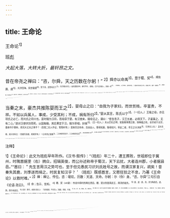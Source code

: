 ```yaml
---
---
---
```

title: 王命论
---



王命论<sup>1】


班彪

*大起大落，大转大折，最轩昂之文。*

昔在帝尧之禅曰：“咨，尔舜，天之历数在尔躬！”
<sup>2】舜亦以命禹<sup>3】。暨于稷、契<sup>4】，咸佐唐、虞<sup>5】，光济四海，奕世载德<sup>6】，至于汤、武而有天下<sup>7】。（先历稽古帝王。）虽其遭遇异时，禅代不同，（顿挫。）至于应天顺人，其揆一焉<sup>8】。（先煞住。上引帝王，皆有天命。）是故刘氏承尧之祚，氏族之世，著于《春秋》<sup>9】。唐据火德，而汉绍之<sup>10】，始起沛泽，则神母夜号，以彰赤帝之符<sup>11】。（随转入汉。）由是言之，帝王之祚，必有明圣显懿之德，丰功厚利积累之业<sup>12】，然后精诚通于神明，流泽加于生民，故能为鬼神所福飨<sup>13】，天下所归往。未见世运无本，功德不纪，而得崛起在此位者也。（总断尧、舜、禹、场、文、武以至汉兴。下即单承汉。）世俗见高祖兴于布衣<sup>14】，不达其故，以为适遭暴乱，得奋其剑。游说之士，至比天下于逐鹿<sup>15】，幸捷而得之。（世之乱民，每有此言。）不知神器有命<sup>16】，不可以智力求。（紧断。）悲夫！此世之所以多乱臣贼子者也。（再断。）若然者，岂徒暗于天道哉？又不睹之于人事矣！（再断转下。）
夫，饿馑流隶<sup>17】，饥寒道路，思有短褐之袭<sup>18】，担石之蓄，所愿不过一金，终于转死沟壑。何则？贫穷亦有命也。（精切之论，所谓“睹之于人事”也。）况乎天子之贵，四海之富，神明之祚，可得而妄处哉？（精切之论，笔势又极轩举。）故虽遭罹厄会<sup>19】，窃其权柄，勇如信、布，强如梁、籍，成如王莽，然卒润镬伏锧，烹醢分裂<sup>20】。（引事证。）又况幺麽不及数子<sup>20】，而欲暗干天位者乎！（笔势极轩举。）是故驽蹇之乘<sup>2】，不骋千里之涂；燕雀之畴，不奋六翮之用<sup>2】；紊棁之材<sup>20】，不荷栋梁之任；斗筲之子<sup>2】，不秉帝王之重。《易》曰：“鼎折足，覆公悚”
<sup>2】，不胜其任也。（忽作数语，收过上文，总是轩举之笔。）

当秦之末，豪杰共推陈婴而王之<sup>2】，婴母止之曰：“自我为子家妇，而世贫贱，卒富贵，不祥。不如以兵属人，事成，少受其利；不成，祸有所归<sup>2】。”婴从其言，陈氏以宁<sup>3】。（一妇人。）王陵之母，亦见项氏之必亡，而刘氏之将兴也。是时陵为汉将，而母获于楚，有汉使来，陵母见之，谓曰：“愿告吾子，汉王长者，必得天下，子谨事之，无有二心。”遂对汉使伏剑而死，以固勉陵。其后果定于汉，陵为宰相，封侯<sup>3】。（又一妇人。）夫以匹妇之明，犹能推事理之致，探祸福之机，全宗祀于无穷，垂册书于春秋，而况大丈夫之事乎？（忽借二妇人作证，笔笔轩举。）是故穷达有命，吉凶由人。婴母知废，陵母知兴。审此二者，帝王之分决矣<sup>3】。（又收过上文。）
盖在高祖，其兴也有五：（忽极写高祖，笔笔轩举。）一曰帝尧之苗裔<sup>3】，二曰体貌多奇异3，三曰神武多征应<sup>6】，四曰宽明而仁恕<sup>3】，五曰知人善任使<sup>3】。加之以信诚好谋，达于听受，见善如不及，用人如由己，从谏如顺流，趋时如响赴<sup>5】。当食吐哺，纳子房之策<sup>10】；拔足挥洗，揖酃生之说<sup>1】；悟戍卒之言；断怀土之情<sup>12】；高四皓之名，割肌肤之爱<sup>13】；举韩信于行阵，收陈平于亡命，英雄陈力，群策毕举。此高祖之大略<sup>15】，所以成帝业也。（此段极写高祖，所谓“必有明圣显懿之德，丰功厚利积累之业”也。）若乃灵瑞符应4，又可略闻矣。初，刘媪妊高祖，而梦与神遇，震电晦冥，有龙蛇之怪<sup>4】。及长而多灵，有异于众，是以王、武感物而折契，吕公睹形而进女49，秦王东游以厌其气<sup>4】，吕后望云而知所处；始受命，则白蛇分，西人关，则五星聚。故淮阴、留侯谓之天授，非人力也。（此段再极写高祖，所谓“故能为鬼神所福享，天下所归往”也。）
历古今之得失，验行事之成败，稽帝王之世运<sup>5】，考五者之所谓，（大力总上。）取舍不厌斯位<sup>5】，符瑞不同斯度，而苟昧权利，越次妄据<sup>7】，外不量力，内不知命，则必丧保家之主，失天年之寿，遇折足之凶<sup>4】，伏斧钺之诛园。（大力总上。）英雄诚知觉悟，畏若祸戒，超然远览，渊然深议，收婴、陵之明分司，绝信、布之觊觎6，距逐鹿之瞽说6，审神器之有授，毋贪不可冀，无为二母之所笑，（大力总上。如此之总，何等笔力！）则福祚留于子孙<sup>2】，天禄其水终矣的！

<sup>注释】

<sup>1】《王命论》：此文为班彪早年所作。《汉书·叙传》：“（班彪）年二十，遭王葬败，世祖即位于冀州，时隗嚣据垄（右）拥众，招辑英俊，而公孙述称帝于蜀汉，天下云扰，大者连州郡，小者据县邑。”“嚣曰：＂先生言周汉之势可也，至于但见愚民习识刘氏姓号之故，而谓汉家复兴，疏矣！昔秦失其鹿，刘季逐而掎之，时民复知汉乎？＇（班彪）既感嚣言，又愍狂狡之不息，乃著《王命论》以救时难。”
<sup>2】禅：禅让、传位。咨：嗟叹。历数：天道、天命。尔躬：尔（你）身。“咨，尔舜”三句引自《论语·尧曰》。
<sup>3】命；告示、告知。
<sup>4】稷、契（xiè谢）：传说中舜时的两位贤臣。稷、契分别是周武王、商汤的祖先。
<sup>5】唐、虞：唐，尧。尧为陶唐氏。虞，舜。舜为有虞氏。
<sup>6】奕世：累代。《国语·周语上》：“奕世载德，不忝前人。”载德，积德、行德。
<sup>7】汤、武：汤，商汤。武，周武王。
<sup>8】其揆一焉：治天下之道古往今来都是一致的。句意为：尧、舜以文德相禅，汤、武以征伐代兴，各上应天命，下顺人心。《周易·革》：“汤、武革命，顺乎天而应乎人！”
<sup>9】刘氏承尧之祚：刘氏，指汉朝君主。祚：帝王之位。相传陶唐氏（尧）的后人中有叫刘累的，事载晋国史书《春秋》。
<sup>10】唐：指尧，尧封于唐。火德：古人以五行生克为帝王兴衰换代之应，据这一说法，尧以火德为帝王。绍之：（汉朝）继承它。指汉朝也崇尚火德。
<sup>11】神母夜号：刘邦起事前，曾夜行泽中小径，有大蛇当道，刘邦挥剑斩之。“后人来至蛇所，有一老妪夜哭，人问：“何哭？”妪曰：“人杀吾子，故哭之。人曰：“妪子何为见杀？”妪曰：“吾子白帝子也，化为蛇，当道，今为赤帝子斩之，故哭，人乃以妪为不诚，欲笞之，妪因怒不见。”（《史记·高祖本纪》）
<sup>12】积累：积善累德。
<sup>13】福飨：赐福。
<sup>14】布衣：平民百姓。
<sup>15】透鹿：《太公六韬》：“取天下如逐鹿，鹿得，天下共分其肉也。”隗嚣也有类似的话，见注释1，班彪的议论当是针对隗嚣而发。
<sup>16】神器：玉玺。喻帝位。
<sup>17】饿馑：饥饿。流隶：流移贱隶，即难民。
<sup>18】短褐：穷人穿的衣服，也称竖褐。《墨子·鲁问》：“短褐之衣，黎藿之羹。”袭：一套衣服称一袭。
<sup>19】遗催：遭遇困忧。罹，忧。厄会：厄运。指社会动乱之时。
<sup>20】信、布：韩信、黥布。梁、籍：项梁、项籍。项梁是项籍（项羽）的叔父。镬：刑具。鼎大而无足称镬。行刑时，把犯人放入镬中烹煮。锧：砧板。行腰斩时的刑具。烹：烹煮。醢（hǎi海）：把人杀死后剁成肉酱。分裂：分裂人的肢体。
<sup>21】幺麽：微小。引申为小人。
<sup>22】驽蹇之乘：劣马。蹇（jiǎn简），破。
<sup>23】燕雀之畴：燕雀之类。畴，同“俦”，类的意思。六翮：六羽茎。《古诗十九首》：“昔我同门友，高举振六翮。”李善注引《韩诗外传》：“盖桑曰：“夫鸿鹤一举千里，所恃者六翮耳。＇”
<sup>24】粢（jié节）棁（tuō脱）：小材。粢，斗拱。棁，梁上短柱。
<sup>25】斗筒之子：《论语·子路》：“子曰：噫，斗臂之人何足算也。”斗，容器，装十升。筲，竹器，装一斗二升。这里是以器物之小者来比喻人才干之小者。
<sup>26】悚（sù速）：鼎中食物，指和米的肉羹。
<sup>27】王（wàng旺）：称王、使之为王。
<sup>28】属人：从属于人。属，臣属、附著。
<sup>29】归：亡走。
<sup>30】陈氏以宁：陈家才得以长期安宁。陈婴的母亲劝阻陈婴自立为王，事见《史记·项羽本纪》。
<sup>31】陵为宰相，封侯：王陵因辅佐汉王刘邦有功，汉朝建立后，曾出任右丞相，封安国侯。王陵的母亲不恤殒身以勉励王陵忠于汉王一事，可参看《汉书·王陵传》。
<sup>32】分：取分、名分。决：同“诀”，诀别的意思。
<sup>33】帝尧之苗裔：帝尧的后代。见本文注释9。
<sup>34】体貌多奇异：《史记·高祖本纪》：“高祖为人隆准而龙颜，美须髯，左股有七十二黑子。”
<sup>35】神武：神迹。征应：即后边文中提到的“灵瑞符应”。
<sup>36】宽明而仁恕：《史记·高祖本纪》：“仁而爱人喜施，意豁如也。”
<sup>37】知人善任使：《史记·高祖本纪》载高祖语：“夫运筹策帷帐之中，决胜于千里之外，吾不如子房；镇国家，抚百姓，给馈饷，不绝粮道，吾不如萧何；连百万之军，战必胜，攻必取，吾不如韩信。此三人皆人杰也，吾能用之，此吾所以取天下也。”
<sup>38】由己：用自己。由，用。
<sup>39】响赴：如响之赴声。
<sup>40】吐哺：饭入口又吐出。当食吐哺，形容求贤心切，为朝廷大事操劳。典出《史记·鲁周公世家》。纳子房之策：接受张良的意见、采纳张良的计策。指刘邦接受张良反对立六国之后的意见，事见《史记·留侯世家》。
<sup>41】郦生：郦食其。《史记·高祖本纪》：“郦食其...····乃求见说沛公，沛公方踞床使两女子洗足，郦生不拜，长揖曰：＂足下必欲诛无道秦，不宜踞见长者。于是沛公起，摄衣谢之，延上座，食其说沛公袭陈留。”
<sup>42】戍卒：指刘敬（娄敬）。刘敬建议定都长安（当时大臣多劝刘邦定都洛阳），刘邦采纳了刘敬的建议。洛阳近沛，刘邦却选定长安为都城，所以说是“断怀土之情”。怀土，怀乡。
<sup>43】四皓：指东园公、甪里先生、绮里季、夏黄公。四人皆年迈并隐居于商山（今陕西商县境内），因此又被称为“商山四皓”。刘邦欲废太子刘盈（嗣位后为惠帝），而立戚夫人之子赵王如意，吕后用张良计策，请四皓来朝劝阻，刘邦遂止易太子事。
<sup>44】陈力：献力、陈其才力。
<sup>45】大略：大德。
<sup>46】灵瑞：祥瑞。符应：天降符命与人事相应。这是古时迷信的说法。《史记·封禅书》：“立祠上帝，以合符应。”
<sup>47】刘媪（ǎo沃）：刘邦的母亲。刘媪的本姓真名，史籍阙载。《史记·高祖本纪》：“其先，刘媪尝息大泽之陂，梦与神遇，是时雷电晦冥，太公往视之，则见蛟龙于其上。已而有身，遂产高祖。”
<sup>48】王、武感物而折契：王、武，王娠、武负。刘邦为泗水亭长时常到王媪和武负开的酒店中赊酒。《史记·高祖本纪》：“醉卧，武负、王媪见其上常有龙，怪之。高祖每酤留饮，酒雠数倍。及见怪，岁竟，此两家常折券弃责。”契：债券。折契，折毁记酒账的竹简或木片，表示放弃这笔债款。
<sup>49】吕公睹形而进女：单父人吕公，避仇至沛，在一次宴会上，见高祖状貌奇伟，因重敬之，遂许以女。吕公，即吕后的父亲。事见《史记·高祖本纪》。
<sup>50】秦王：指秦始皇。《史记·高祖本纪》：“秦始皇帝常曰：＂东南有天子气。”于是东游以厌之。”厌：镇。
<sup>51】吕后，即吕公的女儿，后立为吕后。《史记·高祖本纪》：“高祖即自疑，亡匿，隐于芒、砀山泽岩石之间。吕后与人俱求，常得之。高祖怪，问之，吕后曰：“季所居上常有云气，故从往常得季。＇高祖心喜。”
<sup>52】白蛇分：白蛇被斩为两段。参见注11。
<sup>53】五星聚：《汉书·天文志》：“汉元年十月，五星聚于东井。以历推之，从岁星也，此高皇帝受命之符也。”
<sup>54】淮阴：韩佶。韩信封淮阴侯。留侯：张良。张良封于留，所以称留侯。韩信、张良都说过高祖之所以取得成功乃是由于“天授”一类的话。
<sup>55】世运：世间盛衰治乱的气运。
<sup>56】不厌斯位：不应当在这个位置上。厌，当。
<sup>57】越次：逾越权力范围。次，次第、等级。
<sup>58】天年：天然的年寿。《韩非子·解老》：“无祸害，则尽天年。”
<sup>59】折足之凶：覆亡的危险。《易·鼎》：“鼎折足，覆公悚。”
<sup>60】斧钺之诛：大刑。《国语·鲁语上》：“大刑用甲兵，其次用斧钺。”《史记·李斯列传》：“不敢避斧钺之诛。”
<sup>61】收：取。
<sup>62】觊觎（jìyú继鱼）：非分的希望或企图。
<sup>63】替说：胡说。瞽，盲人。
<sup>64】福祚：福佑。
<sup>65】天禄：天所授予的绿藉。《尚书·大禹谟》：“四海困穷，天禄永终。”永终，长存。
